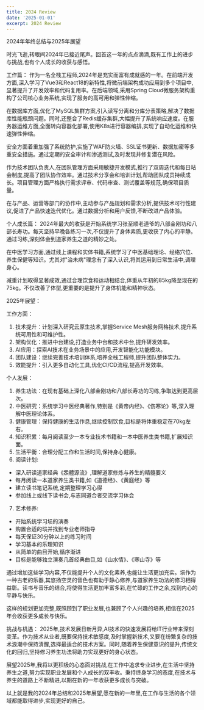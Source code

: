 ```yaml
---
title: 2024 Review
date: '2025-01-01'
excerpt: 2024 Review
---
```

2024年年终总结与2025年展望

时光飞逝,转眼间2024年已接近尾声。回首这一年的点点滴滴,既有工作上的进步与挑战,也有个人成长的收获与感悟。

工作篇：
作为一名全栈工程师,2024年是充实而富有成就感的一年。在前端开发方面,深入学习了Vue3和React18的新特性,将微前端架构成功应用到多个项目中,显著提升了开发效率和代码复用率。在后端领域,采用Spring Cloud微服务架构重构了公司核心业务系统,实现了服务的高可用和弹性伸缩。

在数据库方面,优化了MySQL集群方案,引入读写分离和分库分表策略,解决了数据库性能瓶颈问题。同时,还整合了Redis缓存集群,大幅提升了系统响应速度。在服务器运维方面,全面转向容器化部署,使用K8s进行容器编排,实现了自动化运维和快速弹性伸缩。

安全方面着重加强了系统防护,实施了WAF防火墙、SSL证书更新、数据加密等多重安全措施。通过定期的安全审计和渗透测试,及时发现并修复潜在风险。

作为技术团队负责人,在团队管理方面采用敏捷开发模式,推行了双周迭代和每日站会制度,提高了团队协作效率。通过技术分享会和培训计划,帮助团队成员持续成长。项目管理方面严格执行需求评审、代码审查、测试覆盖等规范,确保项目质量。

在与产品、运营等部门的协作中,主动参与产品规划和需求分析,提供技术可行性建议,促进了产品快速迭代优化。通过数据分析和用户反馈,不断改进产品体验。

个人成长篇：
2024年最大的收获是开始系统学习张至顺老道爷的八部金刚功和八部长寿功。每天坚持早晚各练习一次,不仅提升了身体素质,更收获了内心的平静。通过习练,深刻体会到道家养生之道的精妙之处。

在中医学习方面,通过线上课程和实体书籍,系统学习了中医基础理论、经络穴位、养生保健等知识。尤其对"治未病"理念有了深入认识,将其运用到日常生活中,调理身心。

减重计划取得显著成效,通过合理饮食和运动相结合,体重从年初的85kg降至现在的75kg。不仅改善了体型,更重要的是提升了身体机能和精神状态。

2025年展望：

工作方面：
1. 技术提升：计划深入研究云原生技术,掌握Service Mesh服务网格技术,提升系统可用性和可维护性。
2. 架构优化：推进中台建设,打造业务中台和技术中台,提升研发效率。
3. AI应用：探索AI技术在业务场景中的应用,开发智能化功能模块。
4. 团队建设：继续完善技术培训体系,培养全栈工程师,提升团队整体实力。
5. 效能提升：引入更多自动化工具,优化CI/CD流程,提高开发效率。

个人发展：
1. 养生功法：在现有基础上深化八部金刚功和八部长寿功的习练,争取达到更高层次。
2. 中医研究：系统学习中医经典著作,特别是《黄帝内经》、《伤寒论》等,深入理解中医理论体系。
3. 健康管理：保持健康的生活作息,继续控制饮食,目标是将体重稳定在70kg左右。
4. 知识积累：每月阅读至少一本专业技术书籍和一本中医养生类书籍,扩展知识面。
5. 生活平衡：合理分配工作和生活时间,保持身心健康。
6. 阅读计划:
- 深入研读道家经典《炁體源流》,理解道家修炼与养生的精髓要义
- 每月阅读一本道家养生类书籍,如《道德经》、《黄庭经》等
- 建立读书笔记系统,定期整理学习心得
- 参加线上或线下读书会,与志同道合者交流学习体会

7. 艺术修养:
- 开始系统学习埙的演奏
- 购置合适的埙并找到专业老师指导
- 每天保证30分钟以上的练习时间
- 学习基本的乐理知识
- 从简单的曲目开始,循序渐进
- 目标是能够独立演奏几首经典曲目,如《山水情》、《寒山寺》等

通过增加这些学习内容,不仅能提升个人的文化素养,也能让生活更加充实。埙作为一种古老的乐器,其悠扬空灵的音色也有助于静心修养,与道家养生功法的修习相得益彰。读书与音乐的结合,将使得生活更加丰富多彩,在忙碌的工作之余,找到内心的平静与快乐。

这样的规划更加完整,既照顾到了职业发展,也兼顾了个人兴趣的培养,相信在2025年会收获更多成长与快乐。

挑战与机遇：
2025年,技术发展日新月异,AI技术的快速发展将给IT行业带来深刻变革。作为技术从业者,既要保持技术敏感度,及时掌握新技术,又要在纷繁复杂的技术浪潮中保持清醒,选择最适合的技术方案。同时,随着养生保健意识的提升,传统文化的回归,坚持修习养生功法将助力实现更好的身心状态。

展望2025年,我将以更积极的心态面对挑战,在工作中追求专业进步,在生活中坚持养生之道,努力实现职业发展和个人成长的双丰收。秉持终身学习的态度,在技术与养生的道路上不断精进,以期在新的一年收获更多成长与突破。

以上就是我的2024年总结和2025年展望,愿在新的一年里,在工作与生活的各个领域都能取得进步,实现更好的自己。
